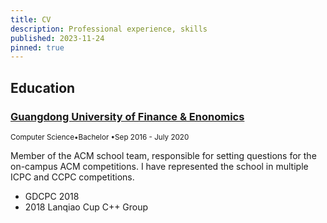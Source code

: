 ```yaml
---
title: CV
description: Professional experience, skills
published: 2023-11-24
pinned: true
---
```


## Education

### [Guangdong University of Finance & Enonomics](https://www.gdufe.edu.cn)

<small>Computer Science&bull;Bachelor &bull;Sep 2016 - July 2020</small>

<Spacer height="lg" />

Member of the ACM school team, responsible for setting questions for the on-campus ACM competitions. I have represented the school in multiple ICPC and CCPC competitions.

<Columns className="One">

  - GDCPC 2018
  - 2018 Lanqiao Cup C++ Group

</Columns>

<Spacer height="lg" />

